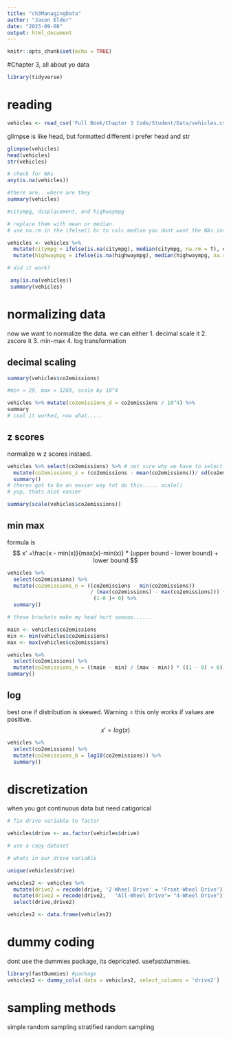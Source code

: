 ```yaml
---
title: "ch3ManagingData"
author: "Jason Elder"
date: "2023-09-08"
output: html_document
---
```


```r
knitr::opts_chunk$set(echo = TRUE)
```

#Chapter 3, all about yo data

```r
library(tidyverse)

```


# reading

```r
vehicles <- read_csv('Full Book/Chapter 3 Code/Student/Data/vehicles.csv')
```

glimpse is like head, but formatted different 
i prefer head and str

```r
glimpse(vehicles)
head(vehicles)
str(vehicles)
```
```r

# check for NAs
any(is.na(vehicles)) 

#there are.. where are they
summary(vehicles)

#citympg, displacement, and highwaympg

# replace them with mean or median. 
# use na.rm in the ifelse() bc to calc median you dont want the NAs intereferring

vehicles <- vehicles %>% 
  mutate(citympg = ifelse(is.na(citympg), median(citympg, na.rm = T), citympg)) %>% 
  mutate(highwaympg = ifelse(is.na(highwaympg), median(highwaympg, na.rm = T), highwaympg)) %>% mutate(displacement = ifelse(is.na(displacement), mean(displacement, na.rm = T), displacement))

# did it work?

 any(is.na(vehicles))
 summary(vehicles)
```

# normalizing data

now we want to normalize the data. we can either
1. decimal scale it
2. zscore it
3. min-max 
4. log transformation

## decimal scaling

```r

summary(vehicles$co2emissions)

#min = 29, max = 1269, scale by 10^4

vehicles %>% mutate(co2emissions_d = co2emissions / 10^4) %>% 
summary
# cool it worked, now what.....

```

## z scores
normalize w z scores instaed. 
```r
vehicles %>% select(co2emissions) %>% # not sure why we have to select but we do
  mutate(co2emissions_z = (co2emissions - mean(co2emissions))/ sd(co2emissions)) %>% 
  summary()
# theres got to be an easier way tot do this..... scale()
# yup, thats alot easier

summary(scale(vehicles$co2emissions))


```
## min max
formula is
$$ x' =\frac{x - min(x)}{max(x)-min(x)} * (upper bound - lower bound) + lower bound $$

```r

vehicles %>% 
  select(co2emissions) %>% 
  mutate(co2emissions_n = ((co2emissions - min(co2emissions)) 
                           / (max(co2emissions) - max(co2emissions))) *
                            (1-0 )+ 0) %>% 
  summary()

# these brackets make my head hurt sooooo......

main <- vehicles$co2emissions
min <- min(vehicles$co2emissions)
max <- max(vehicles$co2emissions)

vehicles %>% 
  select(co2emissions) %>% 
  mutate(co2emissions_n = ((main - min) / (max - min)) * ((1 - 0) + 0)) %>% 
summary()

```


## log
 best one if distribution is skewed. Warning = this only works if values are positive. 
 $$ x' = log(x)$$
```r
vehicles %>% 
  select(co2emissions) %>% 
  mutate(co2emissions_b = log10(co2emissions)) %>% 
  summary()
```

# discretization

when you got continuous data but need catigorical 

```r

# fix drive variable to factor

vehicles$drive <- as.factor(vehicles$drive)

# use a copy dataset

# whats in our drive variable

unique(vehicles$drive)

vehicles2 <- vehicles %>% 
  mutate(drive2 = recode(drive, '2-Wheel Drive' = 'Front-Wheel Drive')) %>% 
  mutate(drive2 = recode(drive2,   "All-Wheel Drive"= "4-Wheel Drive"))%>% 
  select(drive,drive2)

vehicles2 <- data.frame(vehicles2)
```


# dummy coding

dont use the dummies package, its depricated. usefastdummies. 

```r
library(fastDummies) #package 
vehicles2 <- dummy_cols(.data = vehicles2, select_columns = 'drive2')

```


# sampling methods
simple random sampling
stratified random sampling

```r



```


